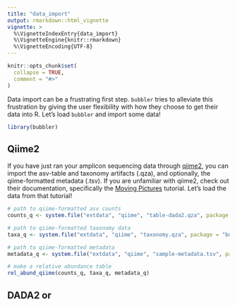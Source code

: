 ```yaml
---
title: "data_import"
output: rmarkdown::html_vignette
vignette: >
  %\VignetteIndexEntry{data_import}
  %\VignetteEngine{knitr::rmarkdown}
  %\VignetteEncoding{UTF-8}
---
```


```r
knitr::opts_chunk$set(
  collapse = TRUE,
  comment = "#>"
)
```

Data import can be a frustrating first step. `bubbler` tries to alleviate this frustration by giving the user flexibility with how they choose to get their data into R. Let's load `bubbler` and import some data! 

```r
library(bubbler)
```

## Qiime2

If you have just ran your amplicon sequencing data through [qiime2](https://qiime2.org/), you can import the asv-table and taxonomy artifacts (.qza), and optionally, the qiime-formatted metadata (.tsv). If you are unfamiliar with qiime2, check out their documentation, specifically the [Moving Pictures](https://docs.qiime2.org/2024.5/tutorials/moving-pictures/) tutorial. Let's load the data from that tutorial!

```r
# path to qiime-formatted asv counts 
counts_q <- system.file("extdata", "qiime", "table-dada2.qza", package = "bubbler")

# path to qiime-formatted taxonomy data 
taxa_q <- system.file("extdata", "qiime", "taxonomy.qza", package = "bubbler")

# path to qiime-formatted metadata
metadata_q <- system.file("extdata", "qiime", "sample-metadata.tsv", package = "bubbler")

# make a relative abundance table 
rel_abund_qiime(counts_q, taxa_q, metadata_q)

```

## DADA2 or 




